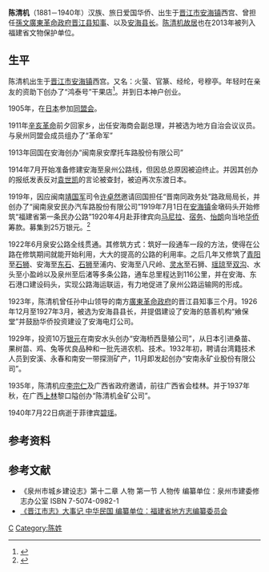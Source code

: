 
{{Infobox Person
|name          = 陈清机
|birth_date    = {{Birth date|1881|3|3}}
|birth_place   = {{QING}}[[福建省|福建省]][[晋江县|晋江县]][[安海镇|安海镇]]
|death_date    = {{Death date|1940|4|22}}
|death_place   = {{PHI}}[[碧瑶|碧瑶]]
|occupation    = 企业家
}}
'''陈清机'''（1881－1940年）汉族、旅日爱国华侨、出生于[[晋江市|晋江市]][[安海镇|安海镇]]西宫、曾担任[[孫文|孫文]][[廣東革命政府|廣東革命政府]][[晋江县|晋江县]][[知事|知事]]、以及[[安海|安海]][[县长|县长]]。[[陈清机故居|陈清机故居]]也在2013年被列入福建省文物保护单位。

==生平==
陈清机出生于[[晋江市|晋江市]][[安海镇|安海镇]]西宫。又名：火萤、官篆、经纶，号穆亭。年轻时在亲友的资助下创办了“鸿泰号”干果店<ref>{{Cite web|url=http://www.qzwb.com/mnwhw/content/2003-10/18/content_3262121.htm|title=近代爱国华侨实业家陈清机|accessdate=2016-11-07|author=蔡奇凡|date=2003-10-18|publisher=手机看新闻|archive-url=https://web.archive.org/web/20160304115333/http://www.qzwb.com/mnwhw/content/2003-10/18/content_3262121.htm|archive-date=2016-03-04|dead-url=yes}}</ref>。并到日本神户创业。

1905年，在[[日本|日本]]参加[[同盟会|同盟会]]。

1911年[[辛亥革命|辛亥革命]]前夕回家乡，出任安海商会副总理，并被选为地方自治会议议员。与泉州同盟会成员组办了“革命军”

1913年回国在安海创办“闽南泉安摩托车路股份有限公司”

1914年7月开始准备修建安海至泉州公路线，但因总总原因被迫终止。并因其创办的报纸发表反对[[袁世凯|袁世凯]]的言论被查封，被迫再次东渡日本。

1919年，因应闽南[[靖国军|靖国军]]司令[[许卓然|许卓然]]邀请回国担任“晋南同政务处”路政局局长，并创办了“闽南泉安民办汽车路股份有限公司”1919年7月1日在[[安海镇|安海镇]]金墩码头开始修筑“福建省第一条民办公路”1920年4月赴菲律宾向[[马尼拉|马尼拉]]、[[宿务|宿务]]、[[怡朗|怡朗]]向当地[[华侨|华侨]]筹款。募集到25万银元。<ref>{{Cite web|url=http://www.fjsq.gov.cn/showtext.asp?ToBook=3215&index=2580|title=民国8年(1919)|accessdate=2016-11-07|author=福建省地方志编纂委员会|date=2006|publisher=福建省地方志编纂委员会|archive-url=https://web.archive.org/web/20161108052153/http://www.fjsq.gov.cn/showtext.asp?ToBook=3215&index=2580|archive-date=2016-11-08|dead-url=yes}}</ref>

1922年6月泉安公路全线贯通。其修筑方式：筑好一段通车一段的方法，使得在公路在修筑期间就能开始利用，大大的提高的公路的利用率。之后几年又修筑了[[青阳|青阳]]至[[石狮|石狮]]、安海至[[东石|东石]]、[[石狮|石狮]]至浦内、安海至八尺岭、[[灵水|灵水]]至石狮、[[瑶琼|瑶琼]]至[[双沟|双沟]]、水头至小盈岭以及泉州至后渚等多条公路，通车总里程达到116公里，并在安海、东石港口建设码头，实现公路海运联运，有力地促进了泉州公路运输网的形成。

1923年，陈清机曾任孙中山领导的南方[[廣東革命政府|廣東革命政府]]的晋江县知事三个月。1926年12月至1927年3月，被选为安海县县长，并提倡建设了安海的慈善机构“飨保堂”并鼓励华侨投资建设了安海电灯公司。

1929年，投资10万[[银元|银元]]在南安水头创办“安海桥西垦殖公司”，从日本引进桑苗、果树苗、鸡、兔等优良品种和一批先进农机、技术。1932年初，聘请台湾籍技术人员到安溪、永春和南安一带探测矿产，11月即发起创办“安南永矿业股份有限公司”。

1935年，陈清机应[[李宗仁|李宗仁]]及广西省政府邀请，前往广西省会桂林。并于1937年秋，在广西[[上林县|上林]]黎口隘创办“陈清机金矿公司”。

1940年7月22日病逝于菲律宾[[碧瑶|碧瑶]]。

==参考资料==
{{reflist}}
==参考文献==
*《泉州市城乡建设志》第十二章 人物  第一节 人物传 编纂单位：泉州市建委修志办公室 ISBN 7-5074-0982-1
*[https://web.archive.org/web/20160304115258/http://www.fjsq.gov.cn/ShowText.asp?ToBook=3215&index=2580&   《晋江市志》大事记 中华民国  编纂单位：福建省地方志编纂委员会]
[[Category:晋江人|C]]
[[Category:陈姓|Category:陈姓]]